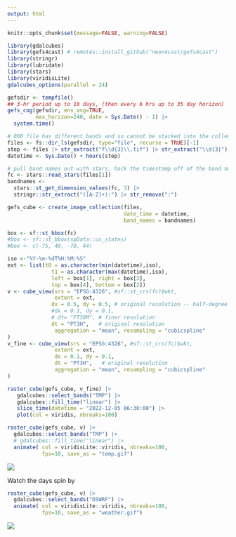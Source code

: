 ```yaml
---
output: html
---
```



```r
knitr::opts_chunk$set(message=FALSE, warning=FALSE)
```

```r
library(gdalcubes)
library(gefs4cast) # remotes::install_github("neon4cast/gefs4cast")
library(stringr)
library(lubridate)
library(stars)
library(viridisLite)
gdalcubes_options(parallel = 24)
```


```r
gefsdir <- tempfile()
## 3-hr period up to 10 days, (then every 6 hrs up to 35 day horizon)
gefs_cog(gefsdir, ens_avg=TRUE,
         max_horizon=240, date = Sys.Date() - 1) |>
  system.time()
```

```r
# 000 file has different bands and so cannot be stacked into the collection
files <- fs::dir_ls(gefsdir, type="file", recurse = TRUE)[-1]
step <- files |> str_extract("f\\d{3}\\.tif") |> str_extract("\\d{3}") 
datetime <- Sys.Date() + hours(step) 

# pull band names out with stars, hack the timestamp off of the band name
fc <- stars::read_stars(files[1]) 
bandnames <- 
  stars::st_get_dimension_values(fc, 3) |>
  stringr::str_extract("([A-Z]+):") |> str_remove(":")
```

```r
gefs_cube <- create_image_collection(files,
                                     date_time = datetime, 
                                     band_names = bandnames)
```


```r
box <- sf::st_bbox(fc)
#box <- sf::st_bbox(spData::us_states)
#box <- c(-75, 40, -70, 44)

iso <-"%Y-%m-%dT%H:%M:%S"
ext <- list(t0 = as.character(min(datetime),iso), 
              t1 = as.character(max(datetime),iso),
              left = box[1], right = box[3],
              top = box[4], bottom = box[2])
v <- cube_view(srs = "EPSG:4326", #sf::st_crs(fc)$wkt,
               extent = ext,
              dx = 0.5, dy = 0.5, # original resolution -- half-degree
              #dx = 0.1, dy = 0.1, 
              # dt= "PT30M", # finer resolution 
              dt = "PT3H",   # original resolution
               aggregation = "mean", resampling = "cubicspline"
)
v_fine <- cube_view(srs = "EPSG:4326", #sf::st_crs(fc)$wkt,
               extent = ext,
               dx = 0.1, dy = 0.1, 
               dt = "PT3H",   # original resolution
               aggregation = "mean", resampling = "cubicspline"
)
```


```r
raster_cube(gefs_cube, v_fine) |> 
   gdalcubes::select_bands("TMP") |> 
   gdalcubes::fill_time("linear") |>
   slice_time(datetime = "2022-12-05 06:30:00") |>
   plot(col = viridis, nbreaks=100)
```


```r
raster_cube(gefs_cube, v) |>
  gdalcubes::select_bands("TMP") |>
  # gdalcubes::fill_time("linear") |>
  animate( col = viridisLite::viridis, nbreaks=100,
           fps=10, save_as = "temp.gif")
```

![](temp.gif)


 Watch the days spin by

```r
raster_cube(gefs_cube, v) |>
  gdalcubes::select_bands("DSWRF") |>  
  animate( col = viridisLite::viridis, nbreaks=100, 
           fps=10, save_as = "weather.gif")
```

![](weather.gif)